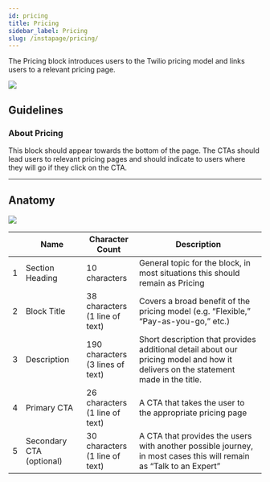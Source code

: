 ```yaml
---
id: pricing
title: Pricing
sidebar_label: Pricing
slug: /instapage/pricing/
---
```


The Pricing block introduces users to the Twilio pricing model and links users to a relevant pricing page.

![](./assets/pricing.png)

## Guidelines

### About Pricing

This block should appear towards the bottom of the page. The CTAs should lead users to relevant pricing pages and should indicate to users where they will go if they click on the CTA.

---

## Anatomy

![](./assets/pricing-annotated.png)

|     | Name                     | Character Count                         | Description                                                                                                                       |
| --- | ------------------------ | --------------------------------------- | --------------------------------------------------------------------------------------------------------------------------------- |
| 1   | Section Heading          | 10 characters                           | General topic for the block, in most situations this should remain as Pricing                                                     |
| 2   | Block Title              | 38 characters <br /> (1 line of text)   | Covers a broad benefit of the pricing model (e.g. “Flexible,” “Pay-as-you-go,” etc.)                                              |
| 3   | Description              | 190 characters <br /> (3 lines of text) | Short description that provides additional detail about our pricing model and how it delivers on the statement made in the title. |
| 4   | Primary CTA              | 26 characters <br /> (1 line of text)   | A CTA that takes the user to the appropriate pricing page                                                                         |
| 5   | Secondary CTA (optional) | 30 characters <br /> (1 line of text)   | A CTA that provides the users with another possible journey, in most cases this will remain as “Talk to an Expert”                |
